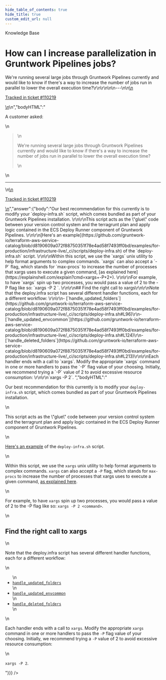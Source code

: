 ```yaml
---
hide_table_of_contents: true
hide_title: true
custom_edit_url: null
---
```



<head>
  <link rel="canonical" href="https://github.com/gruntwork-io/knowledge-base/discussions/724" />
</head>

<CenterLayout>
<span className="searchCategory">Knowledge Base</span>
<h1>How can I increase parallelization in Gruntwork Pipelines jobs?</h1>
<GitHub discussion={{"id":"D_kwDOF8slf84AUDxE","number":724,"author":{"login":"zackproser"},"title":"How can I increase parallelization in Gruntwork Pipelines jobs?","body":"\nA customer asked: \r\n> We're running several large jobs through Gruntwork Pipelines currently and would like to know if there's a way to increase the number of jobs run in parallel to lower the overall execution time?\r\n\r\n\n\n---\n\n<ins datetime=\"2023-06-02T13:56:19Z\">\n  <p><a href=\"https://support.gruntwork.io/hc/requests/110219\">Tracked in ticket #110219</a></p>\n</ins>\n","bodyHTML":"<p dir=\"auto\">A customer asked:</p>\n<blockquote>\n<p dir=\"auto\">We're running several large jobs through Gruntwork Pipelines currently and would like to know if there's a way to increase the number of jobs run in parallel to lower the overall execution time?</p>\n</blockquote>\n<hr>\n<ins datetime=\"2023-06-02T13:56:19Z\">\n  <p dir=\"auto\"><a href=\"https://support.gruntwork.io/hc/requests/110219\" rel=\"nofollow\">Tracked in ticket #110219</a></p>\n</ins>","answer":{"body":"Our best recommendation for this currently is to modify your `deploy-infra.sh` script, which comes bundled as part of your Gruntwork Pipelines installation. \r\n\r\nThis script acts as the \"glue\" code between your version control system and the terragrunt plan and apply logic contained in the ECS Deploy Runner component of Gruntwork Pipelines. \r\n\r\n[Here's an example](https://github.com/gruntwork-io/terraform-aws-service-catalog/blob/d8190609a072f88750351f78e4ad58f7493ff0bd/examples/for-production/infrastructure-live/_ci/scripts/deploy-infra.sh) of the `deploy-infra.sh` script. \r\n\r\nWithin this script, we use the `xargs` unix utility to help format arguments to complex commands. `xargs` can also accept a `-P` flag, which stands for `max-procs`  to increase the number of processes that xargs uses to execute a given command, [as explained here](https://explainshell.com/explain?cmd=xargs+-P+2+). \r\n\r\nFor example, to have `xargs` spin up two processes, you would pass a value of 2 to the -P flag like so:  `xargs -P 2 <command>`. \r\n\r\n## Find the right call to xargs\r\n\r\nNote that the deploy.infra script has several different handler functions, each for a different workflow: \r\n\r\n- [`handle_updated_folders`](https://github.com/gruntwork-io/terraform-aws-service-catalog/blob/d8190609a072f88750351f78e4ad58f7493ff0bd/examples/for-production/infrastructure-live/_ci/scripts/deploy-infra.sh#L96)\r\n- [`handle_updated_envcommon`](https://github.com/gruntwork-io/terraform-aws-service-catalog/blob/d8190609a072f88750351f78e4ad58f7493ff0bd/examples/for-production/infrastructure-live/_ci/scripts/deploy-infra.sh#L124)\r\n- [`handle_deleted_folders`](https://github.com/gruntwork-io/terraform-aws-service-catalog/blob/d8190609a072f88750351f78e4ad58f7493ff0bd/examples/for-production/infrastructure-live/_ci/scripts/deploy-infra.sh#L213)\r\n\r\nEach handler ends with a call to `xargs`. Modify the appropriate `xargs` command in one or more handlers to pass the `-P` flag value of your choosing. Initially, we recommend trying a `-P` value of 2 to avoid excessive resource consumption: \r\n\r\n`xargs -P 2`. ","bodyHTML":"<p dir=\"auto\">Our best recommendation for this currently is to modify your <code class=\"notranslate\">deploy-infra.sh</code> script, which comes bundled as part of your Gruntwork Pipelines installation.</p>\n<p dir=\"auto\">This script acts as the \"glue\" code between your version control system and the terragrunt plan and apply logic contained in the ECS Deploy Runner component of Gruntwork Pipelines.</p>\n<p dir=\"auto\"><a href=\"https://github.com/gruntwork-io/terraform-aws-service-catalog/blob/d8190609a072f88750351f78e4ad58f7493ff0bd/examples/for-production/infrastructure-live/_ci/scripts/deploy-infra.sh\">Here's an example</a> of the <code class=\"notranslate\">deploy-infra.sh</code> script.</p>\n<p dir=\"auto\">Within this script, we use the <code class=\"notranslate\">xargs</code> unix utility to help format arguments to complex commands. <code class=\"notranslate\">xargs</code> can also accept a <code class=\"notranslate\">-P</code> flag, which stands for <code class=\"notranslate\">max-procs</code>  to increase the number of processes that xargs uses to execute a given command, <a href=\"https://explainshell.com/explain?cmd=xargs+-P+2+\" rel=\"nofollow\">as explained here</a>.</p>\n<p dir=\"auto\">For example, to have <code class=\"notranslate\">xargs</code> spin up two processes, you would pass a value of 2 to the -P flag like so:  <code class=\"notranslate\">xargs -P 2 &lt;command&gt;</code>.</p>\n<h2 dir=\"auto\">Find the right call to xargs</h2>\n<p dir=\"auto\">Note that the deploy.infra script has several different handler functions, each for a different workflow:</p>\n<ul dir=\"auto\">\n<li><a href=\"https://github.com/gruntwork-io/terraform-aws-service-catalog/blob/d8190609a072f88750351f78e4ad58f7493ff0bd/examples/for-production/infrastructure-live/_ci/scripts/deploy-infra.sh#L96\"><code class=\"notranslate\">handle_updated_folders</code></a></li>\n<li><a href=\"https://github.com/gruntwork-io/terraform-aws-service-catalog/blob/d8190609a072f88750351f78e4ad58f7493ff0bd/examples/for-production/infrastructure-live/_ci/scripts/deploy-infra.sh#L124\"><code class=\"notranslate\">handle_updated_envcommon</code></a></li>\n<li><a href=\"https://github.com/gruntwork-io/terraform-aws-service-catalog/blob/d8190609a072f88750351f78e4ad58f7493ff0bd/examples/for-production/infrastructure-live/_ci/scripts/deploy-infra.sh#L213\"><code class=\"notranslate\">handle_deleted_folders</code></a></li>\n</ul>\n<p dir=\"auto\">Each handler ends with a call to <code class=\"notranslate\">xargs</code>. Modify the appropriate <code class=\"notranslate\">xargs</code> command in one or more handlers to pass the <code class=\"notranslate\">-P</code> flag value of your choosing. Initially, we recommend trying a <code class=\"notranslate\">-P</code> value of 2 to avoid excessive resource consumption:</p>\n<p dir=\"auto\"><code class=\"notranslate\">xargs -P 2</code>.</p>"}}} />

</CenterLayout>
  

<!-- ##DOCS-SOURCER-START
{
  "sourcePlugin": "github-discussions",
  "hash": "5cd040edf3ff98e45c9774ea48a09f77"
}
##DOCS-SOURCER-END -->
